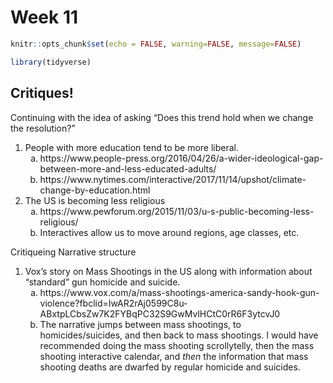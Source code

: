 # Week 11

```r
knitr::opts_chunk$set(echo = FALSE, warning=FALSE, message=FALSE)
```
```r
library(tidyverse)
```

## Critiques!

Continuing with the idea of asking "Does this trend hold when we change the resolution?"

1. People with more education tend to be more liberal.
    a) https://www.people-press.org/2016/04/26/a-wider-ideological-gap-between-more-and-less-educated-adults/
    b) https://www.nytimes.com/interactive/2017/11/14/upshot/climate-change-by-education.html
    
2. The US is becoming less religious
    a) https://www.pewforum.org/2015/11/03/u-s-public-becoming-less-religious/
    b) Interactives allow us to move around regions, age classes, etc.
    
Critiqueing Narrative structure

1. Vox's story on Mass Shootings in the US along with information about "standard" gun homicide and suicide.
    a) https://www.vox.com/a/mass-shootings-america-sandy-hook-gun-violence?fbclid=IwAR2rAj0599C8u-ABxtpLCbsZw7K2FYBqPC32S9GwMvlHCtC0rR6F3ytcvJ0
    b) The narrative jumps between mass shootings, to homicides/suicides, and then back to mass shootings. I would have recommended doing the mass shooting scrollytelly, then the mass shooting interactive calendar, and *then* the information that mass shooting deaths are dwarfed by regular homicide and suicides.
